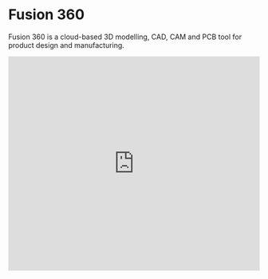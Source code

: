 
# Fusion 360

Fusion 360 is a cloud-based 3D modelling, CAD, CAM and PCB tool for product design and manufacturing.

  <iframe
    width="100%"
    height="430"
    src="https://www.youtube.com/embed/qvrHuaHhqHI"
    frameborder="0"
    allow="accelerometer; autoplay; clipboard-write; encrypted-media; gyroscope; picture-in-picture"
    allowfullscreen
  />

<Callout type="warning" emoji="⚠️">
Fusion 360 requires a powerful Windows or Mac computer with a mouse and keyboard to run well. It can be run on a Chromebook via a web app but requires a fast internet connection. Full system requirements are available below.
</Callout>

Autodesk Fusion 360 is a cloud-based CAD/CAM tool for collaborative product development. Fusion 360 enables exploration and iteration on product ideas and collaboration within distributed product development team. Fusion 360 combines organic shapes modelling, mechanical design and manufacturing in one comprehensive package.

Unlike something like Meshmixer or SketchUp, Fusion is more oriented towards the design of products and parts, where the dimensions/measurements are crucial. 

There is a bit of a learning curve, but Fusion remains to be one of the most accessible and powerful CAD programs available today.

![Web version of Fusion](https://media.tewahi.com/f360web.png)

## Supported filetypes

STL (best for 3D prints), 3DM, ASM, CAM360, CATPart, CATProduct, DWG, DXF, F3D, FBX, G, IAM, IGE, IGS, IPT, NEU, OBJ, PRT, SAB, SAT, SKP, SLDASM, SLDPRT, SMB, SMT, STE, STE, STP, WIRE, 123DX

## Minimum system requirements

x86-based 64-bit processor (e.g. Intel Core i, AMD Ryzen series), 4 cores, 1.7 GHz or greater; 32-bit not supported. 4 GB of RAM (integrated graphics recommend 6GB or more). Integrated graphics with 4GB or more VRAM, or dedicated GPU with 1 GB or more VRAM. At least 3 GB of available hard-disk space.

## Downloads

[Download Fusion 360](https://www.autodesk.com/products/fusion-360/personal)

[Launch web version](https://fusion.online.autodesk.com/)